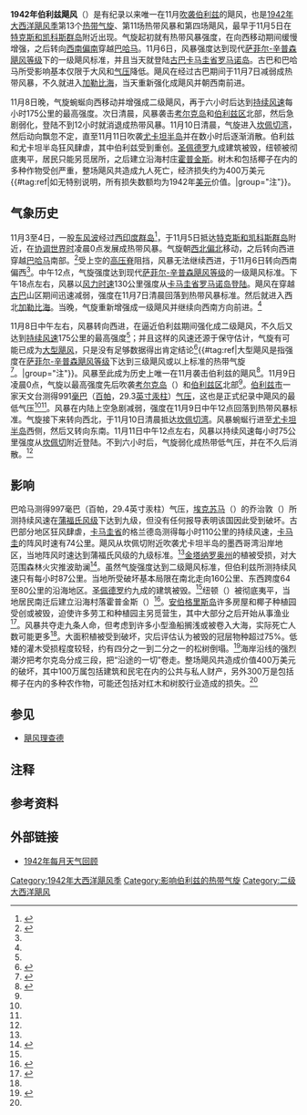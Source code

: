 {{Infobox Hurricane
| Name=1942年伯利兹飓风<br />{{lang|en|1942 Belize hurricane}}
| Type=飓风
| Year=1942
| Basin=Atl
| Image location=194211 nov08 12.jpg
| Image name=飓风11月8日的地面天气分析图
| Formed=1942年11月5日
| Dissipated=1942年11月11日
| 1-min winds=95
| Pressure=991
| Damages=4
| Inflated=0
| Fatalities=9
| Areas=[[巴哈马|巴哈马]]、[[伯利兹|伯利兹]]、[[古巴|古巴]]
| Hurricane season=[[1942年大西洋飓风季|1942年大西洋飓风季]]
}}
'''1942年伯利兹飓风'''（{{lang-en|1942 Belize hurricane}}）是有纪录以来唯一在11月[[登陆_(气象学)|吹袭]][[伯利兹|伯利兹]]的飓风，也是[[1942年大西洋飓风季|1942年大西洋飓风季]]第13个[[热带气旋|热带气旋]]、第11场热带风暴和第四场飓风，最早于11月5日在[[特克斯和凯科斯群岛|特克斯和凯科斯群岛]]附近出现。气旋起初就有热带风暴强度，在向西移动期间缓慢增强，之后转向[[罗盘方位|西南偏南]]穿越[[巴哈马|巴哈马]]。11月6日，风暴强度达到现代[[萨菲尔-辛普森飓风等级|萨菲尔-辛普森飓风等级]]下的一级飓风标准，并且当天就登陆[[古巴|古巴]][[卡马圭省|卡马圭省]][[罗马诺岛|罗马诺岛]]。古巴和巴哈马所受影响基本仅限于大风和[[气压|气压]]降低。飓风在经过古巴期间于11月7日减弱成热带风暴，不久就进入[[加勒比海|加勒比海]]，当天重新强化成飓风并朝西南前进。

11月8日晚，气旋蜿蜒向西移动并增强成二级飓风，再于六小时后达到[[最大持续风速|持续风速]]每小时175公里的最高强度。次日清晨，风暴袭击[[考尔克岛|考尔克岛]]和[[伯利兹区|伯利兹区]]北部，然后急剧弱化，登陆不到12小时就消退成热带风暴。11月10日清晨，气旋进入[[坎佩切湾|坎佩切湾]]，然后动向飘忽不定，直至11月11日吹袭[[尤卡坦半岛|尤卡坦半岛]]并在数小时后逐渐消散。伯利兹和尤卡坦半岛狂风肆虐，其中伯利兹受到重创。[[圣佩德罗_(伯利兹)|圣佩德罗]]九成建筑被毁，纽顿被彻底夷平，居民只能另觅居所，之后建立沿海村庄[[霍普金斯_(伯利兹)|霍普金斯]]。树木和包括椰子在内的多种作物受创严重，整场飓风共造成九人死亡，经济损失约为400万美元{{#tag:ref|如无特别说明，所有损失数额均为1942年[[美元|美元]]价值。|group="注"}}。

== 气象历史 ==
{{Storm path|1942 Atlantic hurricane 11 track.png}}
11月3至4日，一股[[东风波|东风波]]经过[[西印度群岛|西印度群岛]]<ref name="mwr">{{cite journal | author = Howard C. Sumner | title = North Atlantic Hurricanes and Tropical Disturbances of 1942 | journal = Monthly Weather Review | date = 1943-04-01 | volume = 71 | issue = 4 | pages = 49–52 | doi = 10.1175/1520-0493(1943)71<49:NAHATD>2.0.CO;2 | archivedate = 2016-03-03 | url = http://www.aoml.noaa.gov/general/lib/lib1/nhclib/mwreviews/1942.pdf | accessdate = 2017-01-07 | publisher = American Meteorological Society | location = Washington, D.C. | bibcode = 1943MWRv...71...49S | deadurl = no | archiveurl = https://web.archive.org/web/20160303170805/http://www.aoml.noaa.gov/general/lib/lib1/nhclib/mwreviews/1942.pdf }}</ref>，于11月5日抵达[[特克斯和凯科斯群岛|特克斯和凯科斯群岛]]附近，在[[协调世界时|协调世界时]]凌晨0点发展成热带风暴。气旋朝[[罗盘方位|西北偏北]]移动，之后转向西进穿越[[巴哈马|巴哈马]]南部。<ref name="HURDAT">{{cite web | author = [[国家飓风中心|National Hurricane Center]] | author2 = Hurricane Research Division | title = Atlantic hurricane best track (HURDAT version 2) | accessdate = 2016-11-01 | url = http://www.nhc.noaa.gov/data/hurdat/hurdat2-1851-2015-070616.txt | publisher = United States National Oceanic and Atmospheric Administration | date = 2016-07-06 | archivedate = 2016-10-04 | archiveurl = https://web.archive.org/web/20161004150702/http://www.nhc.noaa.gov/data/hurdat/hurdat2-1851-2015-070616.txt | format = [[文本文件|TXT]] | deadurl = no }}</ref>受上空的[[高压脊|高压脊]]阻挡，风暴无法继续西进，于11月6日转向西南偏西<ref name="mwr" />。{{lang|en|[[协调世界时|UTC]]}}中午12点，气旋强度达到现代[[萨菲尔-辛普森飓风等级|萨菲尔-辛普森飓风等级]]的一级飓风标准。{{lang|en|UTC}}下午18点左右，风暴以[[风力时速|风力时速]]130公里强度从[[卡马圭省|卡马圭省]][[罗马诺岛|罗马诺岛]][[登陆_(气象学)|登陆]]。飓风在穿越[[古巴|古巴]]山区期间迅速减弱，强度在11月7日清晨回落到热带风暴标准。然后就进入西北[[加勒比海|加勒比海]]。当晚，气旋重新增强成一级飓风并继续向西南方向前进。<ref name="HURDAT" />

11月8日中午左右，风暴转向西进，在逼近伯利兹期间强化成二级飓风，不久后又达到[[最大持续风速|持续风速]]175公里的最高强度<ref name="HURDAT" />；并且这样的风速还源于保守估计，气旋有可能已成为[[热带气旋等级|大型飓风]]，只是没有足够数据得出肯定结论<ref>{{cite journal | author1 = Eberhard Gischler | author2 = Eugene A. Shinn | author3 = Wolfgang Oschmann | author4 = Jens Fiebig | author5 = Noreen A. Buster | title = A 1500-Year Holocene Caribbean Climate Archive from the Blue Hole, Lighthouse Reef, Belize | journal = Journal of Coastal Research | volume = 24 | issue = 6 | pages = 1495–1505 | year = 2008 | doi = 10.2112/07-0891.1}}</ref>{{#tag:ref|大型飓风是指强度在[[萨菲尔-辛普森飓风等级|萨菲尔-辛普森飓风等级]]下达到三级飓风或以上标准的热带气旋<ref name="BASIC">{{cite report | title = Subject: A3) What is a super-typhoon? What is a major hurricane ? What is an intense hurricane ? | url = http://www.aoml.noaa.gov/hrd/tcfaq/A3.html | publisher = National Oceanic and Atmospheric Administration | work = Hurricane Research Division; Atlantic Oceanographic and Meteorological Laboratory | accessdate = 2017-01-07 | author = Stan Goldenberg | location = Miami, Florida | archiveurl = https://web.archive.org/web/20160927101821/http://www.aoml.noaa.gov/hrd/tcfaq/A3.html | archivedate = 2016-09-27 | deadurl = no | date =  }}</ref>。|group="注"}}。风暴至此成为历史上唯一在11月袭击伯利兹的飓风<ref>{{cite report | archiveurl = https://web.archive.org/web/20160710134444/http://stormcarib.com/climatology/MZAC_all_isl.htm | deadurl = no | url = http://stormcarib.com/climatology/MZAC_all_isl.htm | title = Ambergris Caye (San Pedro), Belize (MZAC) | publisher = Caribbean Hurricane Network | accessdate = 2017-01-07 | archivedate = 2016-07-10 | date =  }}</ref>。{{lang|en|UTC}}11月9日凌晨0点，气旋以最高强度先后吹袭[[考尔克岛|考尔克岛]]（{{lang|en|Caye Caulker}}）和[[伯利兹区|伯利兹区]]北部<ref name="HURDAT" />。[[伯利兹市|伯利兹市]]一家天文台测得991[[巴|毫巴]]（[[帕斯卡|百帕]]，29.3[[英寸汞柱|英寸汞柱]]）[[气压|气压]]，这也是正式纪录中飓风的最低气压<ref name="mwr" /><ref name="HURDAT" />。风暴在内陆上空急剧减弱，强度在{{lang|en|UTC}}11月9日中午12点回落到热带风暴标准。气旋接下来转向西北，于11月10日清晨抵达[[坎佩切湾|坎佩切湾]]。风暴蜿蜒行进至[[尤卡坦半岛|尤卡坦半岛]]西侧，然后又转向东南。{{lang|en|UTC}}11月11日中午12点左右，风暴以持续风速每小时75公里强度从[[坎佩切|坎佩切]]附近登陆。不到六小时后，气旋弱化成热带低气压，并在不久后消散。<ref name="HURDAT" />

== 影响 ==
巴哈马测得997毫巴（百帕，29.4英寸汞柱）气压，[[埃克苏马|埃克苏马]]（{{lang|en|Exuma}}）的乔治敦（{{lang|en|Georgetown}}）所测持续风速在[[蒲福氏风级|蒲福氏风级]]下达到九级，但没有任何报导表明该国因此受到破坏。古巴部分地区狂风肆虐，[[卡马圭省|卡马圭省]]的格兰德岛测得每小时110公里的持续风速，[[卡马圭|卡马圭]]的阵风时速有74公里。飓风从坎佩切附近吹袭尤卡坦半岛的墨西哥湾沿岸地区，当地阵风时速达到蒲福氏风级的九级标准。<ref name="mwr" />[[金塔纳罗奥州|金塔纳罗奥州]]的植被受损，对大范围森林火灾推波助澜<ref>{{cite report | accessdate = 2014-03-11 | location = Cancun, Quintana Roo | format = PDF | url = http://reservaeleden.org.mx/publicaciones/libro_el_eden/Capitulos/Capitulo%2010.pdf | title = Impacts of Hurricanes on the Forests of Quintana Roo, Yucatán Peninsula, Mexico | author = Dennis F. Whigham | author2 = Ingrid Olmsted | author3 = Edgar Cabrera Cano | author4 = Alan B. Curtis | date = 2010 | publisher = Reserva Ecológica El Eden | page = 208 | archiveurl = https://web.archive.org/web/20140311195354/http://reservaeleden.org.mx/publicaciones/libro_el_eden/Capitulos/Capitulo%2010.pdf | archivedate = 2014-03-11 | deadurl = yes }}</ref>。虽然气旋强度达到二级飓风标准，但伯利兹所测持续风速只有每小时87公里。当地所受破坏基本局限在南北走向160公里、东西跨度64至80公里的沿海地区。[[圣佩德罗_(伯利兹)|圣佩德罗]]约九成的建筑被毁。<ref name="mwr" />纽顿（{{lang|en|Newtown}}）被彻底夷平，当地居民南迁后建立沿海村落霍普金斯（{{lang|en|Hopkins}}）<ref>{{cite book | author1 = Carol O'Donnell | author2 = Vivien Lougheed | title = Adventure Guide to Belize | publisher = Hunter Publishing, Inc. | location = Edison, New Jersey | date = 2003-02-01 | page = 333 | isbn = 1588432890 | accessdate = 2017-01-08 | url = https://books.google.com/books?id=1OdLWkVXnd4C&pg=PA333&lpg=PA333&dq=hopkins+belize+newtown+hurricane&source=bl&ots=pL8lvIgOxz&sig=vMqZApfNVaeoIi15__q6ZrMg0Pw&hl=en&sa=X&ei=_dLQUqb8LPa2sAT18IGYDQ&ved=0CGQQ6AEwBg#v=onepage&q=hopkins%20belize%20newtown%20hurric | archive-date = 2021-01-03 | archive-url = https://web.archive.org/web/20210103210411/https://books.google.com/books?id=1OdLWkVXnd4C&pg=PA333&lpg=PA333&dq=hopkins+belize+newtown+hurricane&source=bl&ots=pL8lvIgOxz&sig=vMqZApfNVaeoIi15__q6ZrMg0Pw&hl=en&sa=X&ei=_dLQUqb8LPa2sAT18IGYDQ&ved=0CGQQ6AEwBg#v=onepage&q=hopkins%20belize%20newtown%20hurric | dead-url = no }}</ref>。[[安伯格里斯岛|安伯格里斯岛]]许多房屋和椰子种植园受创或被毁，迫使许多劳工和种植园主另觅营生，其中大部分之后开始从事渔业<ref>{{cite report | archiveurl = https://web.archive.org/web/20151019044552/http://www.ramons.com/history.cfm | url = http://ramons.com/history.cfm | title = History of Ambergris Caye and Ramon's Village Resort | publisher = Ramon's Village Resort | accessdate = 2015-10-19 | location = Ambergris Caye, Belize | archivedate = 2015-10-19 | deadurl = yes | date =  }}</ref>。风暴共夺走九条人命，但考虑到许多小型渔船搁浅或被卷入大海，实际死亡人数可能更多<ref name="mwr" />。大面积植被受到破坏，灾后评估认为被毁的冠层物种超过75%。低矮的灌木受损程度较轻，约有四分之一到二分之一的松树倒塌。<ref>{{cite report | archiveurl = https://web.archive.org/web/20160617132554/http://biological-diversity.info/Downloads/huricanesinbelize.pdf | deadurl = no | url = http://biological-diversity.info/Downloads/huricanesinbelize.pdf | title = Hurricanes and the Forests Of Belize | author = Jon Friesner | date = 1993-04 | work = Forest Department of Belize | publisher = Biological-Diversity.Info | page = 7 | accessdate = 2017-01-08 | location = Belmopan, Belize | format = PDF | archivedate = 2016-06-17 }}</ref>海岸沿线的强烈潮汐把考尔克岛分成三段，把“沿途的一切”卷走。整场飓风共造成价值400万美元的破坏，其中100万属包括建筑和民宅在内的公共与私人财产，另外300万是包括椰子在内的多种农作物，可能还包括对红木和树胶行业造成的损失。<ref name="mwr" />

== 参见 ==
{{Portal|热带气旋}}
* [[飓风理查德|飓风理查德]]

== 注释 ==
{{reflist|group="注"}}

== 参考资料 ==
{{reflist|30em}}

== 外部链接 ==
* [https://www.aoml.noaa.gov/general/lib/lib1/nhclib/mwreviews/1942.pdf 1942年每月天气回顾]{{Wayback|url=https://www.aoml.noaa.gov/general/lib/lib1/nhclib/mwreviews/1942.pdf |date=20080516223413 }}

{{1942年大西洋飓风季}}
[[Category:1942年大西洋飓风季|Category:1942年大西洋飓风季]]
[[Category:影响伯利兹的热带气旋|Category:影响伯利兹的热带气旋]]
[[Category:二级大西洋飓风|Category:二级大西洋飓风]]
{{Good article}}